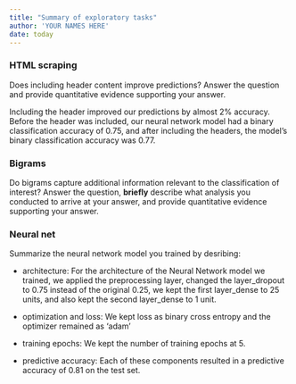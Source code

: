 ```yaml
---
title: "Summary of exploratory tasks"
author: 'YOUR NAMES HERE'
date: today
---
```


### HTML scraping

Does including header content improve predictions? Answer the question and provide quantitative evidence supporting your answer.

Including the header improved our predictions by almost 2% accuracy. Before the header was included, our neural network model had a binary classification accuracy of 0.75, and after including the headers, the model's binary classification accuracy was 0.77.

### Bigrams

Do bigrams capture additional information relevant to the classification of interest? Answer the question, **briefly** describe what analysis you conducted to arrive at your answer, and provide quantitative evidence supporting your answer.

### Neural net

Summarize the neural network model you trained by desribing:

-   architecture: For the architecture of the Neural Network model we trained, we applied the preprocessing layer, changed the layer_dropout to 0.75 instead of the original 0.25, we kept the first layer_dense to 25 units, and also kept the second layer_dense to 1 unit.

-   optimization and loss: We kept loss as binary cross entropy and the optimizer remained as 'adam'

-   training epochs: We kept the number of training epochs at 5.

-   predictive accuracy: Each of these components resulted in a predictive accuracy of 0.81 on the test set.
